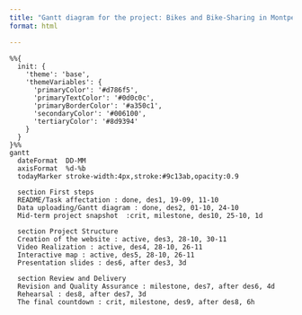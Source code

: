 ```yaml
---
title: "Gantt diagram for the project: Bikes and Bike-Sharing in Montpellier 2024"
format: html

---
```


```mermaid
%%{
  init: {
    'theme': 'base',
    'themeVariables': {
      'primaryColor': '#d786f5',
      'primaryTextColor': '#0d0c0c',
      'primaryBorderColor': '#a350c1',
      'secondaryColor': '#006100',
      'tertiaryColor': '#8d9394'
    }
  }
}%%
gantt
  dateFormat  DD-MM
  axisFormat  %d-%b
  todayMarker stroke-width:4px,stroke:#9c13ab,opacity:0.9

  section First steps
  README/Task affectation : done, des1, 19-09, 11-10
  Data uploading/Gantt diagram : done, des2, 01-10, 24-10
  Mid-term project snapshot  :crit, milestone, des10, 25-10, 1d

  section Project Structure 
  Creation of the website : active, des3, 28-10, 30-11
  Video Realization : active, des4, 28-10, 26-11
  Interactive map : active, des5, 28-10, 26-11 
  Presentation slides : des6, after des3, 3d

  section Review and Delivery
  Revision and Quality Assurance : milestone, des7, after des6, 4d
  Rehearsal : des8, after des7, 3d
  The final countdown : crit, milestone, des9, after des8, 6h
```